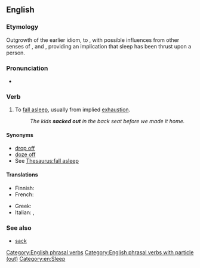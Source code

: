 ==English==

===Etymology===
Outgrowth of the earlier idiom, to {{m|en|hit the sack}}, with possible influences from other senses of {{m|en|sack|to sack|tackle, pillage|pos=verb}}, and {{m|en|sock|to sock|hit, slam|pos=verb}}, providing an implication that sleep has been thrust upon a person.

===Pronunciation===
* {{audio|en|En-au-sack out.ogg|Audio (AU)}}

===Verb===
{{en-verb|*}}

# {{lb|en|slang}} To [[fall asleep]], usually from implied [[exhaustion]].
#: ''The kids '''sacked out''' in the back seat before we made it home.''

====Synonyms====
* [[drop off]]
* [[doze off]]
* See [[Thesaurus:fall asleep]]

====Translations====
{{trans-top|fall asleep unintentionally}}
* Finnish: {{t+|fi|sammahtaa}}
* French: {{t+|fr|coucher}}
{{trans-mid}}
* Greek: {{t|el|την πέφτω για ύπνο}}
* Italian: {{t+|it|assopirsi}}, {{t+|it|appisolarsi}}
{{trans-bottom}}

===See also===
* [[sack]]

[[Category:English phrasal verbs]]
[[Category:English phrasal verbs with particle (out)]]
[[Category:en:Sleep]]